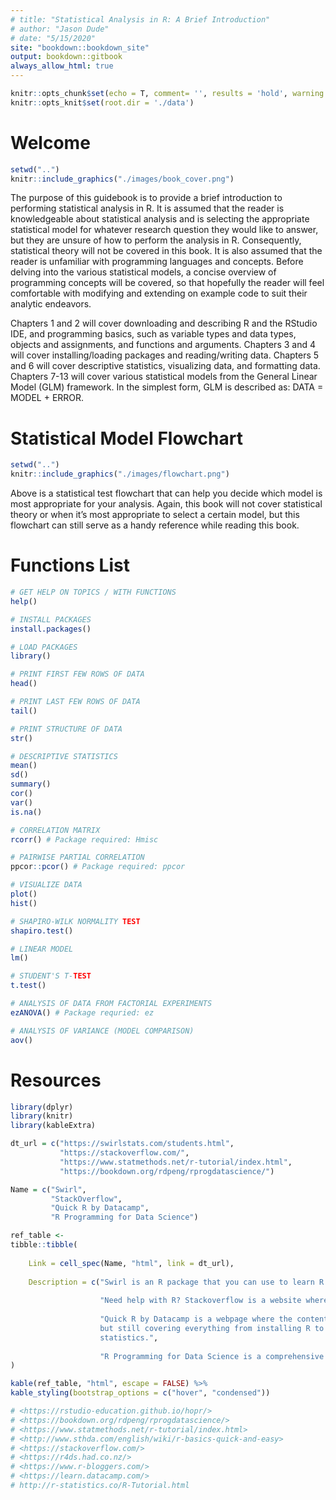```yaml
---
# title: "Statistical Analysis in R: A Brief Introduction"
# author: "Jason Dude"
# date: "5/15/2020"
site: "bookdown::bookdown_site"
output: bookdown::gitbook
always_allow_html: true
---
```


```r
knitr::opts_chunk$set(echo = T, comment= '', results = 'hold', warning = F, message = F, fig.align = 'center')
knitr::opts_knit$set(root.dir = './data')
```

# Welcome {-}

```r
setwd("..")
knitr::include_graphics("./images/book_cover.png")
```

The purpose of this guidebook is to provide a brief introduction to performing statistical analysis in R. It is assumed that the reader is knowledgeable about statistical analysis and is selecting the appropriate statistical model for whatever research question they would like to answer, but they are unsure of how to perform the analysis in R. Consequently, statistical theory will not be covered in this book. It is also assumed that the reader is unfamiliar with programming languages and concepts. Before delving into the various statistical models, a concise overview of programming concepts will be covered, so that hopefully the reader will feel comfortable with modifying and extending on example code to suit their analytic endeavors.

Chapters 1 and 2 will cover downloading and describing R and the RStudio IDE, and programming basics, such as variable types and data types, objects and assignments, and functions and arguments. Chapters 3 and 4 will cover installing/loading packages and reading/writing data. Chapters 5 and 6 will cover descriptive statistics, visualizing data, and formatting data. Chapters 7-13 will cover various statistical models from the General Linear Model (GLM) framework. In the simplest form, GLM is described as: DATA = MODEL + ERROR.  

# Statistical Model Flowchart {-}

```r
setwd("..")
knitr::include_graphics("./images/flowchart.png")
```

Above is a statistical test flowchart that can help you decide which model is most appropriate for your analysis. Again, this book will not cover statistical theory or when it's most appropriate to select a certain model, but this flowchart can still serve as a handy reference while reading this book. 

# Functions List{-}

```r
# GET HELP ON TOPICS / WITH FUNCTIONS
help()

# INSTALL PACKAGES
install.packages()

# LOAD PACKAGES
library()

# PRINT FIRST FEW ROWS OF DATA
head()

# PRINT LAST FEW ROWS OF DATA
tail()

# PRINT STRUCTURE OF DATA
str()

# DESCRIPTIVE STATISTICS
mean()
sd()
summary()
cor()
var()
is.na()

# CORRELATION MATRIX 
rcorr() # Package required: Hmisc

# PAIRWISE PARTIAL CORRELATION
ppcor::pcor() # Package required: ppcor

# VISUALIZE DATA 
plot()
hist()

# SHAPIRO-WILK NORMALITY TEST
shapiro.test()

# LINEAR MODEL
lm()

# STUDENT'S T-TEST
t.test()

# ANALYSIS OF DATA FROM FACTORIAL EXPERIMENTS
ezANOVA() # Package requried: ez

# ANALYSIS OF VARIANCE (MODEL COMPARISON)
aov()
```

# Resources {-} 

```r
library(dplyr)
library(knitr)
library(kableExtra)

dt_url = c("https://swirlstats.com/students.html",
           "https://stackoverflow.com/",
           "https://www.statmethods.net/r-tutorial/index.html",
           "https://bookdown.org/rdpeng/rprogdatascience/")

Name = c("Swirl",
         "StackOverflow",
         "Quick R by Datacamp",
         "R Programming for Data Science")

ref_table <- 
tibble::tibble(
    
    Link = cell_spec(Name, "html", link = dt_url),
    
    Description = c("Swirl is an R package that you can use to learn R in R.",
                    
                    "Need help with R? Stackoverflow is a website where you can                     post programming related questions", 
                    
                    "Quick R by Datacamp is a webpage where the content is very                     simmilar to that of this guidebook: short and to the point,
                    but still covering everything from installing R to
                    statistics.", 
                    
                    "R Programming for Data Science is a comprehensive                              introduction to R and data analysis.")
)

kable(ref_table, "html", escape = FALSE) %>%
kable_styling(bootstrap_options = c("hover", "condensed")) 

# <https://rstudio-education.github.io/hopr/>
# <https://bookdown.org/rdpeng/rprogdatascience/>
# <https://www.statmethods.net/r-tutorial/index.html>
# <http://www.sthda.com/english/wiki/r-basics-quick-and-easy> 
# <https://stackoverflow.com/>
# <https://r4ds.had.co.nz/>
# <https://www.r-bloggers.com/>
# <https://learn.datacamp.com/>
# http://r-statistics.co/R-Tutorial.html
    
```
